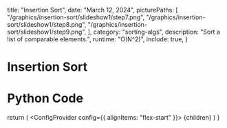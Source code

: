 

  title: "Insertion Sort",
  date: "March 12, 2024",
  picturePaths: [
    "/graphics/insertion-sort/slideshow1/step7.png",
    "/graphics/insertion-sort/slideshow1/step8.png",
    "/graphics/insertion-sort/slideshow1/step9.png",
  ],
  category: "sorting-algs",
  description: "Sort a list of comparable elements.",
  runtime: "O(N^2)",
  include: true,
}

# Insertion Sort

<InsertionSortSnapshot />

# Python Code

<InsertionSortCode />

  return (
    <Layout meta={meta}>
      <ConfigProvider config={{ alignItems: "flex-start" }}>
        {children}
      </ConfigProvider>
    </Layout>
  )
}
